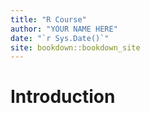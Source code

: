 ```yaml
--- 
title: "R Course"
author: "YOUR NAME HERE"
date: "`r Sys.Date()`"
site: bookdown::bookdown_site
---
```

# Introduction